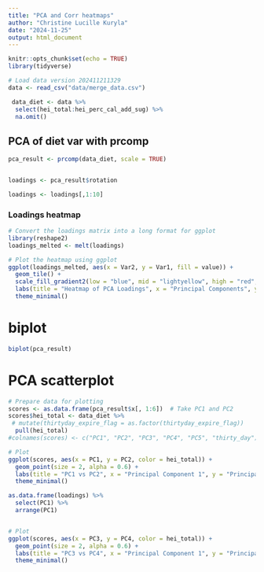 ```yaml
---
title: "PCA and Corr heatmaps"
author: "Christine Lucille Kuryla"
date: "2024-11-25"
output: html_document
---
```


```r
knitr::opts_chunk$set(echo = TRUE)
library(tidyverse)

```

```r

# Load data version 202411211329
data <- read_csv("data/merge_data.csv")

 data_diet <- data %>% 
  select(hei_total:hei_perc_cal_add_sug) %>% 
  na.omit()

```

## PCA of diet var with prcomp

```r
pca_result <- prcomp(data_diet, scale = TRUE)


loadings <- pca_result$rotation

loadings <- loadings[,1:10]
```

### Loadings heatmap

```r
# Convert the loadings matrix into a long format for ggplot
library(reshape2)
loadings_melted <- melt(loadings)

# Plot the heatmap using ggplot
ggplot(loadings_melted, aes(x = Var2, y = Var1, fill = value)) +
  geom_tile() +
  scale_fill_gradient2(low = "blue", mid = "lightyellow", high = "red", midpoint = 0) +
  labs(title = "Heatmap of PCA Loadings", x = "Principal Components", y = "Variables") +
  theme_minimal()


```

# biplot
```r

biplot(pca_result)

```

# PCA scatterplot
```r

# Prepare data for plotting
scores <- as.data.frame(pca_result$x[, 1:6])  # Take PC1 and PC2
scores$hei_total <- data_diet %>% 
 # mutate(thirtyday_expire_flag = as.factor(thirtyday_expire_flag)) 
  pull(hei_total) 
#colnames(scores) <- c("PC1", "PC2", "PC3", "PC4", "PC5", "thirty_day")

# Plot
ggplot(scores, aes(x = PC1, y = PC2, color = hei_total)) +
  geom_point(size = 2, alpha = 0.6) +
  labs(title = "PC1 vs PC2", x = "Principal Component 1", y = "Principal Component 2") +
  theme_minimal() 

as.data.frame(loadings) %>%
  select(PC1) %>% 
  arrange(PC1)


# Plot
ggplot(scores, aes(x = PC3, y = PC4, color = hei_total)) +
  geom_point(size = 2, alpha = 0.6) +
  labs(title = "PC3 vs PC4", x = "Principal Component 1", y = "Principal Component 2") +
  theme_minimal() 


```



